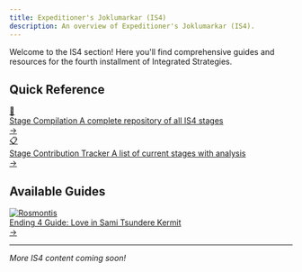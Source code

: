 ```yaml
---
title: Expeditioner's Joklumarkar (IS4)
description: An overview of Expeditioner's Joklumarkar (IS4).
---
```


Welcome to the IS4 section! Here you'll find comprehensive guides and resources for the fourth installment of Integrated Strategies.

## Quick Reference

<div class="guide-button-container">
  <a href="/is4-expeditioners/stages" class="guide-button">
    <div class="button-image">
      <div class="reference-icon">🎪</div>
    </div>
    <div class="button-content">
      <span class="button-title">Stage Compilation</span>
      <span class="button-subtitle">A complete repository of all IS4 stages</span>
    </div>
    <div class="button-arrow">→</div>
  </a>
</div>

<div class="guide-button-container">
  <a href="/is4-expeditioners/contribution_tracker" class="guide-button">
    <div class="button-image">
      <div class="reference-icon">📋</div>
    </div>
    <div class="button-content">
      <span class="button-title">Stage Contribution Tracker</span>
      <span class="button-subtitle">A list of current stages with analysis</span>
    </div>
    <div class="button-arrow">→</div>
  </a>
</div>

## Available Guides

<div class="guide-button-container">
  <a href="/is4-expeditioners/love-in-sami/" class="guide-button">
    <div class="button-image">
      <img src="/guides/is4-expeditioners/love-in-sami/page10_img1.png" alt="Rosmontis" class="operator-avatar" loading="lazy" decoding="async" />
    </div>
    <div class="button-content">
      <span class="button-title">Ending 4 Guide: Love in Sami</span>
      <span class="button-subtitle">Tsundere Kermit</span>
    </div>
    <div class="button-arrow">→</div>
  </a>
</div>

---

*More IS4 content coming soon!*